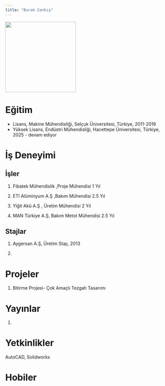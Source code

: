 ```yaml
---
title: "Burak Cenkış"
---
```


![](images/pp.jfif){fig-align="center" width="222"}

# Eğitim

-   Lisans, Makine Mühendisliği, Selçuk Üniversitesi, Türkiye, 2011-2016
-   Yüksek Lisans, Endüstri Mühendisliği, Hacettepe Üniversitesi, Türkiye, 2025 - devam ediyor

# İş Deneyimi

## İşler

1.  Fibatek Mühendislik ,Proje Mühendisi 1 Yıl

2.  ETI Alüminyum A.Ş ,Bakım Mühendisi 2.5 Yıl

3.  Yiğit Akü A.Ş , Üretim Mühendisi 2 Yıl

4.  MAN Türkiye A.Ş, Bakım Metot Mühendisi 2.5 Yıl

## Stajlar

1.  Aygersan A.Ş, Üretim Stajı, 2013

2.  

# Projeler

1.  Bitirme Projesi- Çok Amaçlı Tezgah Tasarımı

# Yayınlar

1.  

# Yetkinlikler

AutoCAD, Solidworks

# Hobiler
